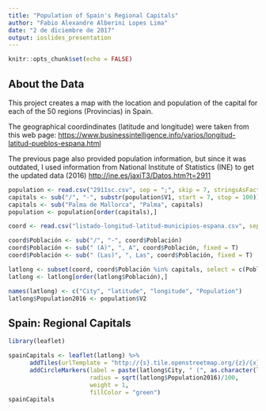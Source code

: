 ```yaml
---
title: "Population of Spain's Regional Capitals"
author: "Fabio Alexandre Alberini Lopes Lima"
date: "2 de diciembre de 2017"
output: ioslides_presentation
---
```


```r
knitr::opts_chunk$set(echo = FALSE)
```

## About the Data

This project creates a map with the location and population of the capital for each of the 50 regions (Provincias) in Spain.

The geographical coordindinates (latitude and longitude) were taken from this web page: <https://www.businessintelligence.info/varios/longitud-latitud-pueblos-espana.html>

The previous page also provided population information, but since it was outdated, I used information from National Institute of Statistics (INE) to get the updated data (2016) <http://ine.es/jaxiT3/Datos.htm?t=2911>

```r
population <- read.csv("2911sc.csv", sep = ";", skip = 7, stringsAsFactors = F, header = F, nrows = 50, encoding = "latin1")
capitals <- sub("/", "-", substr(population$V1, start = 7, stop = 100))
capitals <- sub("Palma de Mallorca", "Palma", capitals)
population <- population[order(capitals),]

coord <- read.csv("listado-longitud-latitud-municipios-espana.csv", sep = ";", skip = 2, stringsAsFactors = F, header = T, dec = ",")

coord$Población <- sub("/", "-", coord$Población)
coord$Población <- sub(" (A)", ", A", coord$Población, fixed = T)
coord$Población <- sub(" (Las)", ", Las", coord$Población, fixed = T)

latlong <- subset(coord, coord$Población %in% capitals, select = c(Población, Latitud, Longitud, Habitantes))
latlong <- latlong[order(latlong$Población),]

names(latlong) <- c("City", "latitude", "longitude", "Population")
latlong$Population2016 <- population$V2
```


## Spain: Regional Capitals

```r
library(leaflet)

spainCapitals <- leaflet(latlong) %>%
      addTiles(urlTemplate = "http://{s}.tile.openstreetmap.org/{z}/{x}/{y}.png") %>%
      addCircleMarkers(label = paste(latlong$City, " (", as.character(latlong$Population2016),")"),
                       radius = sqrt(latlong$Population2016)/100,
                       weight = 1,
                       fillColor = "green")
spainCapitals
```

